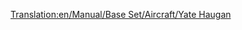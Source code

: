 [[Translation:en/Manual/Base Set/Aircraft/Yate Haugan]]
{{en/Manual/Base Set/Aircraft/Aircraft|Cost=153,808 (307.616)
|Speed=2,330 kph (1,448 MPH)
|Annual=7,031 (14.062) 	
|Designed=1968
|Lifespan=25
|Capacity=100 passengers & 20 bags of mail
|Description=The first supersonic plane. Astronomically high priced with high maintenance.  Useful for use on across the map sort of routes, or corner to corner.
|Real-lifeWikilink=Concorde
|Real-life=[https://www.wikipedia.org/wiki/Concorde BAC-Aérospatiale Concorde]
}}
